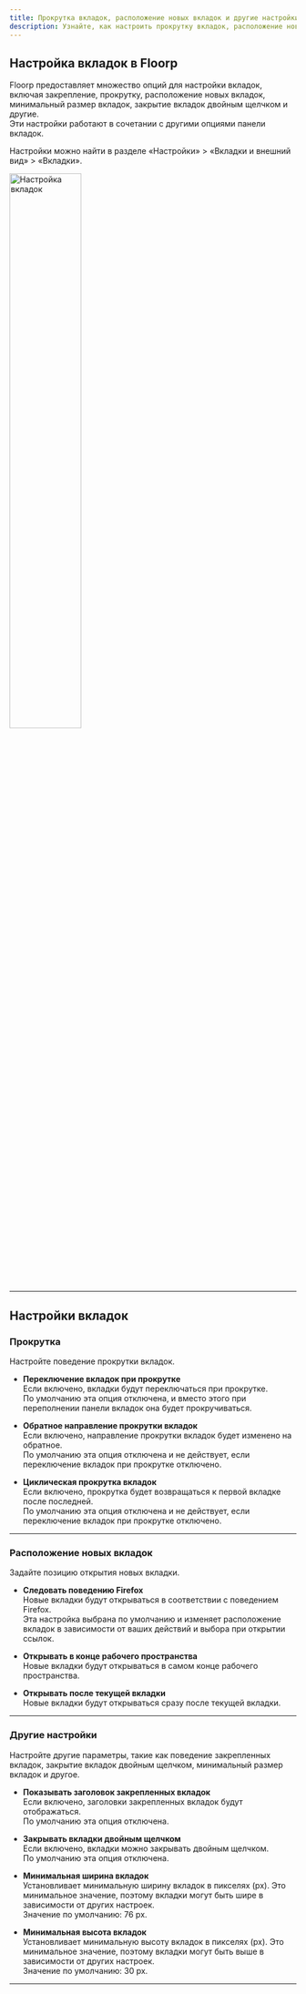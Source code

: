 ```yaml
---
title: Прокрутка вкладок, расположение новых вкладок и другие настройки
description: Узнайте, как настроить прокрутку вкладок, расположение новых вкладок и другие параметры в Floorp
---
```



## Настройка вкладок в Floorp

Floorp предоставляет множество опций для настройки вкладок, включая закрепление, прокрутку, расположение новых вкладок, минимальный размер вкладок, закрытие вкладок двойным щелчком и другие.  
Эти настройки работают в сочетании с другими опциями панели вкладок.

Настройки можно найти в разделе «Настройки» > «Вкладки и внешний вид» > «Вкладки».

<img src={TabCustomize} width="50%" alt="Настройка вкладок"/>

<hr />

## Настройки вкладок

### Прокрутка

Настройте поведение прокрутки вкладок.

- **Переключение вкладок при прокрутке**  
    Если включено, вкладки будут переключаться при прокрутке.  
    По умолчанию эта опция отключена, и вместо этого при переполнении панели вкладок она будет прокручиваться.

- **Обратное направление прокрутки вкладок**  
    Если включено, направление прокрутки вкладок будет изменено на обратное.  
    По умолчанию эта опция отключена и не действует, если переключение вкладок при прокрутке отключено.

- **Циклическая прокрутка вкладок**  
    Если включено, прокрутка будет возвращаться к первой вкладке после последней.  
    По умолчанию эта опция отключена и не действует, если переключение вкладок при прокрутке отключено.

<hr />

### Расположение новых вкладок

Задайте позицию открытия новых вкладки.

- **Следовать поведению Firefox**  
    Новые вкладки будут открываться в соответствии с поведением Firefox.  
    Эта настройка выбрана по умолчанию и изменяет расположение вкладок в зависимости от ваших действий и выбора при открытии ссылок.

- **Открывать в конце рабочего пространства**  
    Новые вкладки будут открываться в самом конце рабочего пространства.

- **Открывать после текущей вкладки**  
    Новые вкладки будут открываться сразу после текущей вкладки.

<hr />

### Другие настройки

Настройте другие параметры, такие как поведение закрепленных вкладок, закрытие вкладок двойным щелчком, минимальный размер вкладок и другое.

- **Показывать заголовок закрепленных вкладок**  
    Если включено, заголовки закрепленных вкладок будут отображаться.  
    По умолчанию эта опция отключена.

- **Закрывать вкладки двойным щелчком**  
    Если включено, вкладки можно закрывать двойным щелчком.  
    По умолчанию эта опция отключена.

- **Минимальная ширина вкладок**  
    Установливает минимальную ширину вкладок в пикселях (px). Это минимальное значение, поэтому вкладки могут быть шире в зависимости от других настроек.  
    Значение по умолчанию: 76 px.

- **Минимальная высота вкладок**  
    Установливает минимальную высоту вкладок в пикселях (px). Это минимальное значение, поэтому вкладки могут быть выше в зависимости от других настроек.  
    Значение по умолчанию: 30 px.

<hr />

<Support />
